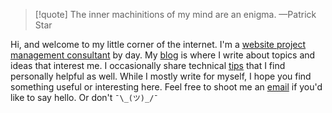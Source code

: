 > [!quote] The inner machinitions of my mind are an enigma. —Patrick Star

Hi, and welcome to my little corner of the internet. I'm a <a href="https://darian.digital" target="_blank">website project management consultant</a> by day. My <a href="/blog">blog</a> is where I write about topics and ideas that interest me. I occasionally share technical <a href="/tips">tips</a> that I find personally helpful as well. While I mostly write for myself, I hope you find something useful or interesting here. Feel free to shoot me an <a href="mailto:darian@madebyrvg.com">email</a> if you'd like to say hello. Or don't `¯\_(ツ)_/¯`
